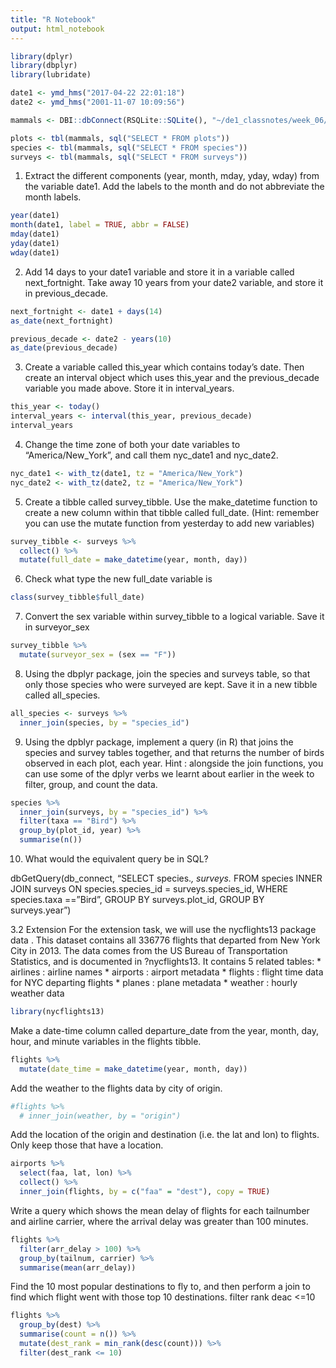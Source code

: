 ```yaml
---
title: "R Notebook"
output: html_notebook
---
```


```r
library(dplyr)
library(dbplyr)
library(lubridate)

date1 <- ymd_hms("2017-04-22 22:01:18")
date2 <- ymd_hms("2001-11-07 10:09:56")

mammals <- DBI::dbConnect(RSQLite::SQLite(), "~/de1_classnotes/week_06/day_2/5_homework/mammals.sqlite")

plots <- tbl(mammals, sql("SELECT * FROM plots"))
species <- tbl(mammals, sql("SELECT * FROM species"))
surveys <- tbl(mammals, sql("SELECT * FROM surveys"))
```

1. Extract the different components (year, month, mday, yday, wday) from the variable date1. Add the labels to the month and do not abbreviate the month labels.
```r
year(date1)
month(date1, label = TRUE, abbr = FALSE)
mday(date1)
yday(date1)
wday(date1)
```

2. Add 14 days to your date1 variable and store it in a variable called next_fortnight. Take away 10 years from your  date2 variable, and store it in previous_decade.
```r
next_fortnight <- date1 + days(14)
as_date(next_fortnight)

previous_decade <- date2 - years(10)
as_date(previous_decade)
```

3. Create a variable called this_year which contains today’s date. Then create an interval object which uses this_year and the previous_decade variable you made above. Store it in interval_years.
```r
this_year <- today()
interval_years <- interval(this_year, previous_decade)
interval_years
```

4. Change the time zone of both your date variables to “America/New_York”, and call them nyc_date1 and nyc_date2.
```r
nyc_date1 <- with_tz(date1, tz = "America/New_York")
nyc_date2 <- with_tz(date2, tz = "America/New_York")
```

5. Create a tibble called survey_tibble. Use the make_datetime function to create a new column within that tibble called  full_date. (Hint: remember you can use the mutate function from yesterday to add new variables)
```r
survey_tibble <- surveys %>%
  collect() %>%
  mutate(full_date = make_datetime(year, month, day))
```

6. Check what type the new full_date variable is
```r
class(survey_tibble$full_date)
```

7. Convert the sex variable within survey_tibble to a logical variable. Save it in surveyor_sex
```r
survey_tibble %>%
  mutate(surveyor_sex = (sex == "F"))
```

8. Using the dbplyr package, join the species and surveys table, so that only those species who were surveyed are kept. Save it in a new tibble called all_species.
```r
all_species <- surveys %>%
  inner_join(species, by = "species_id")
```


9. Using the dpblyr package, implement a query (in R) that joins the species and survey tables together, and that returns the number of birds observed in each plot, each year. Hint : alongside the join functions, you can use some of the dplyr verbs we learnt about earlier in the week to filter, group, and count the data.
```r
species %>%
  inner_join(surveys, by = "species_id") %>%
  filter(taxa == "Bird") %>%
  group_by(plot_id, year) %>%
  summarise(n())
```

10. What would the equivalent query be in SQL?

dbGetQuery(db_connect,
           "SELECT species.*, surveys.*
           FROM species INNER JOIN surveys
           ON species.species_id = surveys.species_id, 
           WHERE species.taxa == "Bird", 
           GROUP BY surveys.plot_id, 
           GROUP BY surveys.year")

3.2 Extension
For the extension task, we will use the nycflights13 package data . This dataset contains all 336776 flights that departed from New York City in 2013. The data comes from the US Bureau of Transportation Statistics, and is documented in ?nycflights13. It contains 5 related tables: 
* airlines : airline names * airports : airport metadata * flights : flight time data for NYC departing flights * planes : plane metadata * weather : hourly weather data

```r
library(nycflights13)
```


Make a date-time column called departure_date from the year, month, day, hour, and minute variables in the  flights tibble.
```r
flights %>%
  mutate(date_time = make_datetime(year, month, day))
```


Add the weather to the flights data by city of origin.


```r
#flights %>%
  # inner_join(weather, by = "origin")
```


Add the location of the origin and destination (i.e. the lat and lon) to flights. Only keep those that have a location.
```r
airports %>%
  select(faa, lat, lon) %>%
  collect() %>%
  inner_join(flights, by = c("faa" = "dest"), copy = TRUE)
```



Write a query which shows the mean delay of flights for each tailnumber and airline carrier, where the arrival delay was greater than 100 minutes.
```r
flights %>%
  filter(arr_delay > 100) %>%
  group_by(tailnum, carrier) %>%
  summarise(mean(arr_delay))
```

Find the 10 most popular destinations to fly to, and then perform a join to find which flight went with those top 10 destinations.
filter rank deac  <=10

  
```r
flights %>%
  group_by(dest) %>%
  summarise(count = n()) %>%
  mutate(dest_rank = min_rank(desc(count))) %>%
  filter(dest_rank <= 10)
```


       
       
















